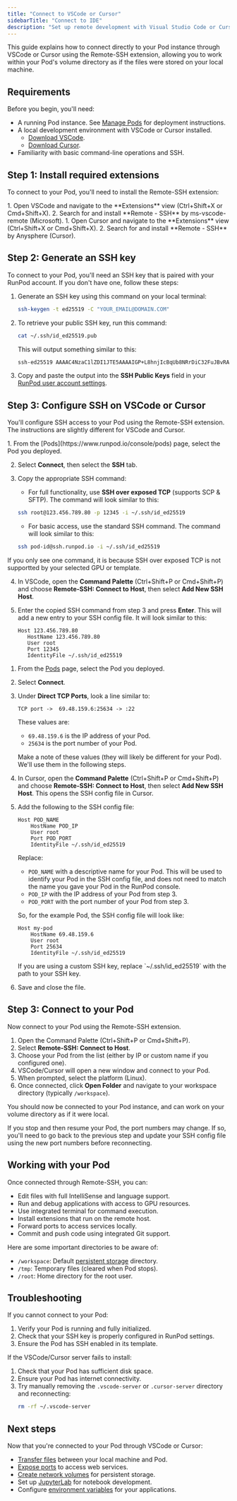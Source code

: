 ```yaml
---
title: "Connect to VSCode or Cursor"
sidebarTitle: "Connect to IDE"
description: "Set up remote development with Visual Studio Code or Cursor IDE."
---
```


This guide explains how to connect directly to your Pod instance through VSCode or Cursor using the Remote-SSH extension, allowing you to work within your Pod's volume directory as if the files were stored on your local machine.

## Requirements

Before you begin, you'll need:

- A running Pod instance. See [Manage Pods](/pods/manage-pods#create-a-pod) for deployment instructions.
- A local development environment with VSCode or Cursor installed.
  - [Download VSCode](https://code.visualstudio.com/download).
  - [Download Cursor](https://cursor.sh/).
- Familiarity with basic command-line operations and SSH.

## Step 1: Install required extensions

To connect to your Pod, you'll need to install the Remote-SSH extension:

<Tabs>

  <Tab title="VSCode">
    1. Open VSCode and navigate to the **Extensions** view (Ctrl+Shift+X or Cmd+Shift+X).
    2. Search for and install **Remote - SSH** by ms-vscode-remote (Microsoft).
  </Tab>

  <Tab title="Cursor">
    1. Open Cursor and navigate to the **Extensions** view (Ctrl+Shift+X or Cmd+Shift+X).
    2. Search for and install **Remote - SSH** by Anysphere (Cursor).
  </Tab>

</Tabs>

## Step 2: Generate an SSH key

To connect to your Pod, you'll need an SSH key that is paired with your RunPod account. If you don't have one, follow these steps:

1. Generate an SSH key using this command on your local terminal:

   ```sh
   ssh-keygen -t ed25519 -C "YOUR_EMAIL@DOMAIN.COM"
   ```

2. To retrieve your public SSH key, run this command:

    ```sh
    cat ~/.ssh/id_ed25519.pub
    ```
    This will output something similar to this:

    ```sh
    ssh-ed25519 AAAAC4NzaC1lZDI1JTE5AAAAIGP+L8hnjIcBqUb8NRrDiC32FuJBvRA0m8jLShzgq6BQ YOUR_EMAIL@DOMAIN.COM
    ```

3.  Copy and paste the output into the **SSH Public Keys** field in your [RunPod user account settings](https://www.runpod.io/console/user/settings).

## Step 3: Configure SSH on VSCode or Cursor

You'll configure SSH access to your Pod using the Remote-SSH extension. The instructions are slightly different for VSCode and Cursor.

<Tabs>

  <Tab title="VSCode">
   1. From the [Pods](https://www.runpod.io/console/pods) page, select the Pod you deployed.

   2. Select **Connect**, then select the **SSH** tab.
   3. Copy the appropriate SSH command:

      - For full functionality, use **SSH over exposed TCP** (supports SCP & SFTP). The command will look similar to this:
      ```bash
      ssh root@123.456.789.80 -p 12345 -i ~/.ssh/id_ed25519
      ```

      - For basic access, use the standard SSH command. The command will look similar to this:
      ```bash
      ssh pod-id@ssh.runpod.io -i ~/.ssh/id_ed25519
      ```

   <Note>
   If you only see one command, it is because SSH over exposed TCP is not supportted by your selected GPU or template.
   </Note>

   4. In VSCode, open the **Command Palette** (Ctrl+Shift+P or Cmd+Shift+P) and choose **Remote-SSH: Connect to Host**, then select **Add New SSH Host**.

   5. Enter the copied SSH command from step 3 and press **Enter**. This will add a new entry to your SSH config file. It will look similar to this:

      ```
      Host 123.456.789.80
         HostName 123.456.789.80
         User root
         Port 12345
         IdentityFile ~/.ssh/id_ed25519
      ```

  </Tab>

  <Tab title="Cursor">

1. From the [Pods](https://www.runpod.io/console/pods) page, select the Pod you deployed.

2. Select **Connect**.
3. Under **Direct TCP Ports**, look a line similar to:

   ```
   TCP port ->  69.48.159.6:25634 -> :22
   ```

   These values are:
   - `69.48.159.6` is the IP address of your Pod.
   - `25634` is the port number of your Pod.

   Make a note of these values (they will likely be different for your Pod). We'll use them in the following steps.

4. In Cursor, open the **Command Palette** (Ctrl+Shift+P or Cmd+Shift+P) and choose **Remote-SSH: Connect to Host**, then select **Add New SSH Host**. This opens the SSH config file in Cursor.

5. Add the following to the SSH config file:

   ```
   Host POD_NAME
       HostName POD_IP
       User root
       Port POD_PORT
       IdentityFile ~/.ssh/id_ed25519
   ```

   Replace:
   - `POD_NAME` with a descriptive name for your Pod. This will be used to identify your Pod in the SSH config file, and does not need to match the name you gave your Pod in the RunPod console.
   - `POD_IP` with the IP address of your Pod from step 3.
   - `POD_PORT` with the port number of your Pod from step 3.

   So, for the example Pod, the SSH config file will look like:

   ```
   Host my-pod
       HostName 69.48.159.6
       User root
       Port 25634
       IdentityFile ~/.ssh/id_ed25519
   ```

   <Note>
   If you are using a custom SSH key, replace `~/.ssh/id_ed25519` with the path to your SSH key.
   </Note>

6. Save and close the file.

  </Tab>

</Tabs>

## Step 3: Connect to your Pod

Now connect to your Pod using the Remote-SSH extension.

1. Open the Command Palette (Ctrl+Shift+P or Cmd+Shift+P).
2. Select **Remote-SSH: Connect to Host**.
3. Choose your Pod from the list (either by IP or custom name if you configured one).
4. VSCode/Cursor will open a new window and connect to your Pod.
5. When prompted, select the platform (Linux).
6. Once connected, click **Open Folder** and navigate to your workspace directory (typically `/workspace`).

You should now be connected to your Pod instance, and can work on your volume directory as if it were local.

<Warning >
If you stop and then resume your Pod, the port numbers may change. If so, you'll need to go back to the previous step and update your SSH config file using the new port numbers before reconnecting.
</Warning>

## Working with your Pod

Once connected through Remote-SSH, you can:

- Edit files with full IntelliSense and language support.
- Run and debug applications with access to GPU resources.
- Use integrated terminal for command execution.
- Install extensions that run on the remote host.
- Forward ports to access services locally.
- Commit and push code using integrated Git support.

Here are some important directories to be aware of:

- `/workspace`: Default [persistent storage](/pods/storage/types) directory.
- `/tmp`: Temporary files (cleared when Pod stops).
- `/root`: Home directory for the root user.

## Troubleshooting

If you cannot connect to your Pod:

1. Verify your Pod is running and fully initialized.
2. Check that your SSH key is properly configured in RunPod settings.
3. Ensure the Pod has SSH enabled in its template.

If the VSCode/Cursor server fails to install:

1. Check that your Pod has sufficient disk space.
2. Ensure your Pod has internet connectivity.
3. Try manually removing the `.vscode-server` or `.cursor-server` directory and reconnecting:
   ```sh
   rm -rf ~/.vscode-server
   ```

## Next steps

Now that you're connected to your Pod through VSCode or Cursor:

- [Transfer files](/pods/storage/transfer-files) between your local machine and Pod.
- [Expose ports](/pods/configuration/expose-ports) to access web services.
- [Create network volumes](/pods/storage/create-network-volumes) for persistent storage.
- Set up [JupyterLab](/pods/connect-to-a-pod#jupyterlab-connection) for notebook development.
- Configure [environment variables](/pods/references/environment-variables) for your applications.